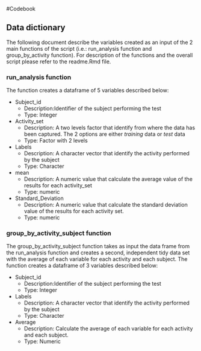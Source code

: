 #Codebook

## Data dictionary

The following document describe the variables created as an input of the 2 main functions of the script (i.e.: run_analysis function and group_by_activity function). For description of the functions and the overall script please refer to the readme.Rmd file.

### run_analysis function
The function creates a dataframe of 5 variables described below:

* Subject_id
    + Description:Identifier of the subject performing the test
    + Type: Integer
* Activity_set
    + Description: A two levels factor that identify from where the data has been captured. The 2 options are either *training* data or *test* data
    + Type: Factor with 2 levels
* Labels
    + Description: A character vector that identify the activity performed by the subject
    + Type: Character 
* mean
    + Description: A numeric value that calculate the average value of the results for each activity_set
    + Type: numeric 
* Standard_Deviation
    + Description: A numeric value that calculate the standard deviation value of the results for each activity set.
    + Type: numeric

### group_by_activity_subject function
The group_by_activity_subject function takes as input the data frame from the run_analysis function and creates a second, independent tidy data set with the average of each variable for each activity and each subject. The function creates a dataframe of 3 variables described below:

* Subject_id
    + Description:Identifier of the subject performing the test
    + Type: Integer
* Labels
    + Description: A character vector that identify the activity performed by the subject
    + Type: Character 
* Average
    + Description: Calculate the average of each variable for each activity and each subject.
    + Type: Numeric
